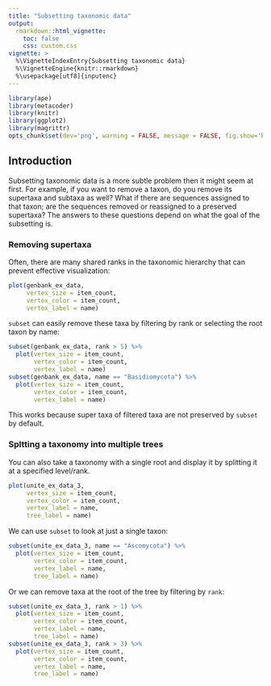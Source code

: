 ```yaml
---
title: "Subsetting taxonomic data"
output:
  rmarkdown::html_vignette:
    toc: false
    css: custom.css
vignette: >
  %\VignetteIndexEntry{Subsetting taxonomic data}
  %\VignetteEngine{knitr::rmarkdown}
  %\usepackage[utf8]{inputenc}
---
```


```r
library(ape)
library(metacoder)
library(knitr)
library(ggplot2)
library(magrittr)
opts_chunk$set(dev='png', warning = FALSE, message = FALSE, fig.show='hold', fig.width = 7, fig.height = 7)
```


## Introduction

Subsetting taxonomic data is a more subtle problem then it might seem at first.
For example, if you want to remove a taxon, do you remove its supertaxa and subtaxa as well?
What if there are sequences assigned to that taxon; are the sequences removed or reassigned to a preserved supertaxa?
The answers to these questions depend on what the goal of the subsetting is.

### Removing supertaxa

Often, there are many shared ranks in the taxonomic hierarchy that can prevent effective visualization:

```r
plot(genbank_ex_data,
     vertex_size = item_count,
     vertex_color = item_count,
     vertex_label = name)
```

`subset` can easily remove these taxa by filtering by rank or selecting the root taxon by name:

```r
subset(genbank_ex_data, rank > 5) %>%
  plot(vertex_size = item_count,
       vertex_color = item_count,
       vertex_label = name)
subset(genbank_ex_data, name == "Basidiomycota") %>%
  plot(vertex_size = item_count,
       vertex_color = item_count,
       vertex_label = name)
```

This works because super taxa of filtered taxa are not preserved by `subset` by default.


### Spltting a taxonomy into multiple trees

You can also take a taxonomy with a single root and display it by splitting it at a specified level/rank. 

```r
plot(unite_ex_data_3,
     vertex_size = item_count,
     vertex_color = item_count,
     vertex_label = name,
     tree_label = name)
```

We can use `subset` to look at just a single taxon:

```r
subset(unite_ex_data_3, name == "Ascomycota") %>%
  plot(vertex_size = item_count,
       vertex_color = item_count,
       vertex_label = name,
       tree_label = name)
```

Or we can remove taxa at the root of the tree by filtering by `rank`:

```r
subset(unite_ex_data_3, rank > 1) %>%
  plot(vertex_size = item_count,
       vertex_color = item_count,
       vertex_label = name,
       tree_label = name)
subset(unite_ex_data_3, rank > 3) %>%
  plot(vertex_size = item_count,
       vertex_color = item_count,
       vertex_label = name,
       tree_label = name)
```

